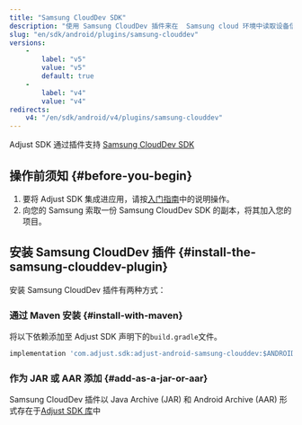 ```yaml
---
title: "Samsung CloudDev SDK"
description: "使用 Samsung CloudDev 插件来在  Samsung cloud 环境中读取设备信息。"
slug: "en/sdk/android/plugins/samsung-clouddev"
versions: 
    - 
        label: "v5"
        value: "v5"
        default: true
    - 
        label: "v4"
        value: "v4"
redirects: 
    v4: "/en/sdk/android/v4/plugins/samsung-clouddev"
---
```

Adjust SDK 通过插件支持 [Samsung CloudDev SDK](https://developer.samsung.com/instant-plays/samsung-clouddev-sdk/get-started.html) 

操作前须知 \{\#before\-you\-begin\}
-----------------------------------

1. 要将 Adjust SDK 集成进应用，请按[入门指南](/en/sdk/android)中的说明操作。
2. 向您的 Samsung 索取一份 Samsung CloudDev SDK 的副本，将其加入您的项目。

安装 Samsung CloudDev 插件 \{\#install\-the\-samsung\-clouddev\-plugin\}
---------------------------------------------------------------------------

安装 Samsung CloudDev 插件有两种方式：

### 通过 Maven 安装 \{\#install\-with\-maven\}

将以下依赖添加至 Adjust SDK 声明下的`build.gradle`文件。
<codeblock title="build.gradle"> 

```groovy
implementation 'com.adjust.sdk:adjust-android-samsung-clouddev:$ANDROID_V5_VERSION'
```

</CodeBlock> 

### 作为 JAR 或 AAR 添加 \{\#add\-as\-a\-jar\-or\-aar\}

Samsung CloudDev 插件以 Java Archive \(JAR\) 和 Android Archive \(AAR\) 形式存在于[Adjust SDK 库](https://github.com/adjust/android_sdk/releases/latest)中


